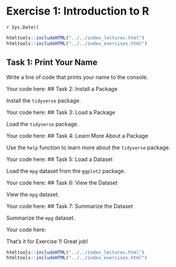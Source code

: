 # Exercise 1: Introduction to R
`r Sys.Date()`

```r
htmltools::includeHTML("../../index_lectures.html")
htmltools::includeHTML("../../index_exercises.html")
```



## Task 1: Print Your Name

Write a line of code that prints your name to the console.

Your code here:
## Task 2: Install a Package

Install the `tidyverse` package.

Your code here:
## Task 3: Load a Package

Load the `tidyverse` package.

Your code here:
## Task 4: Learn More About a Package

Use the `help` function to learn more about the `tidyverse` package.

Your code here:
## Task 5: Load a Dataset

Load the `mpg` dataset from the `ggplot2` package.

Your code here:
## Task 6: View the Dataset

View the `mpg` dataset.

Your code here:
## Task 7: Summarize the Dataset

Summarize the `mpg` dataset.

Your code here:

That's it for Exercise 1! Great job!


```r
htmltools::includeHTML("../../index_lectures.html")
htmltools::includeHTML("../../index_exercises.html")
```

